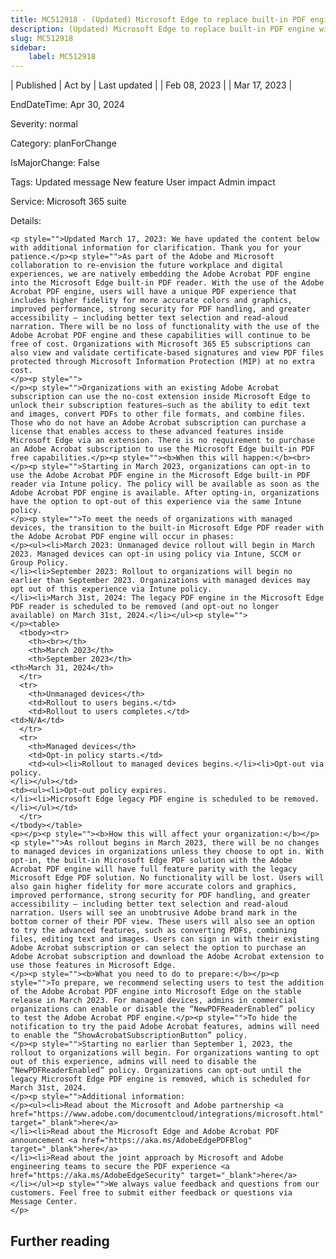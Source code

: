 ```yaml
---
title: MC512918 - (Updated) Microsoft Edge to replace built-in PDF engine with Adobe Acrobat PDF engine
description: (Updated) Microsoft Edge to replace built-in PDF engine with Adobe Acrobat PDF engine
slug: MC512918
sidebar:
    label: MC512918
---
```



| Published | Act by | Last updated |
| Feb 08, 2023 |  | Mar 17, 2023 |

EndDateTime: Apr 30, 2024

Severity: normal

Category: planForChange

IsMajorChange: False

Tags: Updated message New feature User impact Admin impact

Service: Microsoft 365 suite

Details: 

```
<p style="">Updated March 17, 2023: We have updated the content below with additional information for clarification. Thank you for your patience.</p><p style="">As part of the Adobe and Microsoft collaboration to re-envision the future workplace and digital experiences, we are natively embedding the Adobe Acrobat PDF engine into the Microsoft Edge built-in PDF reader. With the use of the Adobe Acrobat PDF engine, users will have a unique PDF experience that includes higher fidelity for more accurate colors and graphics, improved performance, strong security for PDF handling, and greater accessibility – including better text selection and read-aloud narration. There will be no loss of functionality with the use of the Adobe Acrobat PDF engine and these capabilities will continue to be free of cost. Organizations with Microsoft 365 E5 subscriptions can also view and validate certificate-based signatures and view PDF files protected through Microsoft Information Protection (MIP) at no extra cost.
</p><p style="">
</p><p style="">Organizations with an existing Adobe Acrobat subscription can use the no-cost extension inside Microsoft Edge to unlock their subscription features—such as the ability to edit text and images, convert PDFs to other file formats, and combine files. Those who do not have an Adobe Acrobat subscription can purchase a license that enables access to these advanced features inside Microsoft Edge via an extension. There is no requirement to purchase an Adobe Acrobat subscription to use the Microsoft Edge built-in PDF free capabilities.</p><p style=""><b>When this will happen:</b><br></p><p style="">Starting in March 2023, organizations can opt-in to use the Adobe Acrobat PDF engine in the Microsoft Edge built-in PDF reader via Intune policy. The policy will be available as soon as the Adobe Acrobat PDF engine is available. After opting-in, organizations have the option to opt-out of this experience via the same Intune policy.
</p><p style="">To meet the needs of organizations with managed devices, the transition to the built-in Microsoft Edge PDF reader with the Adobe Acrobat PDF engine will occur in phases:
</p><ul><li>March 2023: Unmanaged device rollout will begin in March 2023. Managed devices can opt-in using policy via Intune, SCCM or Group Policy. 
</li><li>September 2023: Rollout to organizations will begin no earlier than September 2023. Organizations with managed devices may opt out of this experience via Intune policy.
</li><li>March 31st, 2024: The legacy PDF engine in the Microsoft Edge PDF reader is scheduled to be removed (and opt-out no longer available) on March 31st, 2024.</li></ul><p style="">
</p><table>
  <tbody><tr>
    <th><br></th>
    <th>March 2023</th>
    <th>September 2023</th>
<th>March 31, 2024</th>
  </tr>
  <tr>
    <th>Unmanaged devices</th>
    <td>Rollout to users begins.</td>
    <td>Rollout to users completes.</td>
<td>N/A</td>
  </tr>
  <tr>
    <th>Managed devices</th>
    <td>Opt-in policy starts.</td>
    <td><ul><li>Rollout to managed devices begins.</li><li>Opt-out via policy.
</li></ul></td>
<td><ul><li>Opt-out policy expires.
</li><li>Microsoft Edge legacy PDF engine is scheduled to be removed.
</li></ul></td>
  </tr>
</tbody></table>
<p></p><p style=""><b>How this will affect your organization:</b></p><p style="">As rollout begins in March 2023, there will be no changes to managed devices in organizations unless they choose to opt in. With opt-in, the built-in Microsoft Edge PDF solution with the Adobe Acrobat PDF engine will have full feature parity with the legacy Microsoft Edge PDF solution. No functionality will be lost. Users will also gain higher fidelity for more accurate colors and graphics, improved performance, strong security for PDF handling, and greater accessibility – including better text selection and read-aloud narration. Users will see an unobtrusive Adobe brand mark in the bottom corner of their PDF view. These users will also see an option to try the advanced features, such as converting PDFs, combining files, editing text and images. Users can sign in with their existing Adobe Acrobat subscription or can select the option to purchase an Adobe Acrobat subscription and download the Adobe Acrobat extension to use those features in Microsoft Edge. 
</p><p style=""><b>What you need to do to prepare:</b></p><p style="">To prepare, we recommend selecting users to test the addition of the Adobe Acrobat PDF engine into Microsoft Edge on the stable release in March 2023. For managed devices, admins in commercial organizations can enable or disable the “NewPDFReaderEnabled” policy to test the Adobe Acrobat PDF engine.</p><p style="">To hide the notification to try the paid Adobe Acrobat features, admins will need to enable the “ShowAcrobatSubscriptionButton” policy.
</p><p style="">Starting no earlier than September 1, 2023, the rollout to organizations will begin. For organizations wanting to opt out of this experience, admins will need to disable the “NewPDFReaderEnabled” policy. Organizations can opt-out until the legacy Microsoft Edge PDF engine is removed, which is scheduled for March 31st, 2024.
</p><p style="">Additional information:
</p><ul><li>Read about the Microsoft and Adobe partnership <a href="https://www.adobe.com/documentcloud/integrations/microsoft.html" target="_blank">here</a>
</li><li>Read about the Microsoft Edge and Adobe Acrobat PDF announcement <a href="https://aka.ms/AdobeEdgePDFBlog" target="_blank">here</a>
</li><li>Read about the joint approach by Microsoft and Adobe engineering teams to secure the PDF experience <a href="https://aka.ms/AdobeEdgeSecurity" target="_blank">here</a> 
</li></ul><p style="">We always value feedback and questions from our customers. Feel free to submit either feedback or questions via Message Center.
</p>
```

## Further reading
